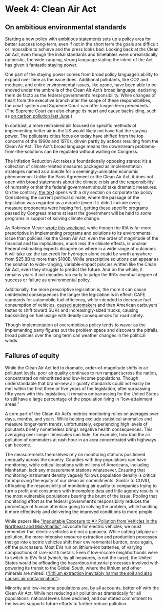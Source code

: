 # Week 4: Clean Air Act

## On ambitious environmental standards

Starting a new policy with ambitious statements sets up a policy area for better success long-term, even if not in the short term the goals are difficult or impossible to achieve and the press looks bad. Looking back at the Clean Air Act, even though the initial standards and timetables were unrealistically optimistic, the wide-ranging, strong language stating the intent of the Act has given it fantastic staying power.

One part of the staying power comes from broad policy language’s ability to expand over time as the issue does. Additional pollutants, like CO2 and methane, and entire environmental issues, like ozone, have been able to be shoved under the umbrella of the Clean Air Act’s broad language, declaring them de facto as the federal government’s responsibility. While changes of heart from the executive branch alter the scope of these responsibilities, the court system and Supreme Court can offer longer-term precedents. (The Supreme Court can also change *its* heart and cause backsliding, such as [on carbon pollution last June](https://www.npr.org/2022/06/30/1103595898/supreme-court-epa-climate-change).)

In contrast, a more restrained bill focused on specific methods of implementing better air in the US would likely not have had the staying power. The pollutants cities focus on today have shifted from the top concerns of the 1960s and 1970s, driven partly by actions resulting from the Clean Air Act. The Act’s broad language means the downstream problems-from-the-solutions can be regulated without waiting on Congress.

The Inflation Reduction Act takes a foundationally opposing stance: it’s a collection of climate-related measures packaged as implementation strategies named as a bundle for a seemingly-unrelated economic phenomenon. Unlike the Paris Agreement or the Clean Air Act, it does not open with broad statements about the climate crisis and the responsibility of humanity or that the federal government should take dramatic measures. On the contrary, [the text](https://www.congress.gov/bill/117th-congress/house-bill/5376/text) opens with a dry section on corporate tax policy. Considering the current political climate, where the passage of the legislation was regarded as a miracle (even if it didn’t include every measure proponents were hoping for), getting these specific programs passed by Congress means at least the government will be held to *some* programs in support of solving climate change.

As Robinson Meyer [wrote this weekend](https://www.nytimes.com/2023/02/12/opinion/economy-ira-infrastructure-clean-energy.html), while though the IRA is far more prescriptive in implementing programs and solutions to its environmental issue than policies like the Clean Air Act, even the order of magnitude of the financial and tax implications, much less the climate effects, is unclear. Federal estimating experts disagree on where in a wide range of outcomes it will take us: the tax credit for hydrogen alone could be worth anywhere from $25.8B to more than $100B. While prescriptive solutions can appear as the solution to wide-ranging, variable-impact policies written like the Clean Air Act, even they struggle to predict the future. And on the whole, it remains years if not decades too early to judge the IRA’s eventual degree of success or failure as environmental policy.

Additionally, the more prescriptive legislation is, the more it can cause unintended consequences the longer the legislation is in effect: CAFE standards for automobile fuel efficiency, while intended to decrease fuel consumption of vehicles, [caused automakers](https://me.engin.umich.edu/news-events/news/cafe-standards-could-mean-bigger-cars-not-smaller-ones/) and then American carbuyers’ tastes to shift toward SUVs and increasingly-sized trucks, causing backsliding on fuel usage with deadly consequences for road safety.

Though implementation of overambitious policy tends to waver as the implementing party figures out the problem space and discovers the pitfalls, broad policies over the long term can weather changes in the political winds.

## Failures of equity

While the Clean Air Act led to dramatic, order-of-magnitude shifts in air pollutant levels, poor air quality continues to run rampant across the nation, concentrated on minoritized and low-income populations. Though understandable that brand-new air quality standards could not easily be met within the first three or five years of the legislation, after surpassing fifty years with this legislation, it remains embarrassing for the United States to still have a large percentage of the population living in “low-attainment areas.” 

A core part of the Clean Air Act’s metrics monitoring relies on averages over days, months, and years. While helping exclude statistical anomalies and measure longer-term trends, unfortunately, experiencing high levels of pollutants briefly nonetheless brings negative health consequences. This averaging over longer timescales can hide, for example, how bad the air pollution of commuters at rush hour in an area concentrated with highways can become.

The measurements themselves rely on monitoring stations positioned unequally across the country. Counties with tiny populations can have monitoring, while critical locations with millions of Americans, including Manhattan, lack any measurement stations whatsoever. Ensuring that monitoring-instrument density vaguely follows population density is critical for improving the equity of our clean air commitments. Similar to COVID, offloading the responsibility of monitoring air quality to companies trying to turn a profit and consumers with incomplete data and little agency results in the most vulnerable populations bearing the brunt of the issue. Pooling that monitoring effort as the federal government’s responsibility reduces the percentage of human attention going to solving the problem, while handling it more effectively and delivering the improved conditions to more people.

While papers like ["Inequitable Exposure to Air Pollution from Vehicles in the Northeast and Mid-Atlantic”](https://www.ucsusa.org/sites/default/files/attach/2019/06/Inequitable-Exposure-to-Vehicle-Pollution-Northeast-Mid-Atlantic-Region.pdf) advocate for electric vehicles, we must remember that electric vehicles are not a panacea. While cutting tailpipe air pollution, the more-intensive resource extraction and production processes that go into electric vehicles shift their environmental burden, once again, off the purchasers. Most EVs run on lithium-ion batteries, of varying compositions of rare-earth metals. Even if low-income neighborhoods were to switch to EVs first (which, by all measures, is not the case), the United States would be offloading the hazardous industrial processes involved with powering its transit to the Global South, where the lithium and other minerals are mined. ([“lithium extraction inevitably harms the soil and also causes air contamination”](https://www.foeeurope.org/sites/default/files/publications/13_factsheet-lithium-gb.pdf)).

Minority and low-income populations are, by all accounts, better off with the Clean Air Act. While not reducing air pollution as dramatically for all populations, national levels have declined, and our stated commitment to the issues supports future efforts to further reduce pollution.
